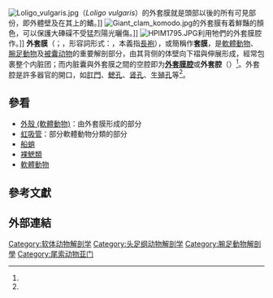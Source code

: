 {{otheruses}}
[[File:Loligo_vulgaris.jpg|thumb]]（''Loligo vulgaris''）的外套膜就是頭部以後的所有可見部份，即外體壁及在其上的鰭。]]
[[File:Giant_clam_komodo.jpg|thumb]]的外套膜有着鮮豔的顏色，可以保護大硨磲不受猛烈陽光曬傷。]]
[[File:HPIM1795.JPG|thumb]]利用牠們的外套膜腔作{{tsl|en|Aquatic locomotion#Jet Propulsion|水中推進|噴射推進}}。]]
'''外套膜'''（{{lang-en|Mantle}}；{{lang-la|Pallium}}，形容詞形式：{{lang|la|pallial}}，本義指[[托加|長袍]]），或簡稱作'''套膜'''，是[[軟體動物|軟體動物]]、[[腕足動物|腕足動物]]及[[被囊动物亚门|被囊动物]]的重要解剖部分，由其背侧的体壁向下褶與伸展形成，經常包裹整个内脏团；而内脏囊與外套膜之間的空腔即为'''[[#外套膜腔|外套膜腔]]'''或'''外套腔'''（{{lang|en|Mantle cavity}}）<ref name="ccc"/>。外套腔是許多器官的開口，如[[肛門|肛門]]、[[鰓孔|鰓孔]]、[[肾孔|肾孔]]、[[生殖孔|生殖孔]]等<ref name="Ruppert2004" />。
== 參看 ==
* [[外殼_(軟體動物)|外殼 (軟體動物)]]：由外套膜形成的部分
* [[虹吸管|虹吸管]]：部分軟體動物分類的部分
*[[船蛸|船蛸]]
*[[裸鰓類|裸鰓類]]
*[[軟體動物|軟體動物]]

== 參考文獻 ==
{{reflist |refs=
<ref name=ccc>{{cite web |url=http://www.blueanimalbio.com/ruantidongwu/index.htm |dead-url=yes |archive-url=https://web.archive.org/web/20210128163057/http://www.blueanimalbio.com/ruantidongwu/index.htm |title=軟體動物（Mollusca） |work=[[藍色動物學|藍色動物學]] |access-date=2017-05-09 |archive-date=2021-01-28 |language=zh-hans }}</ref>
<ref name="Handbook">{{Cite book
 |last=Hayward |first=PJ
 |year=1996
 |title=Handbook of the Marine Fauna of North-West Europe
 |publisher=Oxford University Press
 |isbn=0-19-854055-8 |pages=484–628 |language=en }}</ref>
<ref name="Ruppert2004">{{Cite book
 |last1=Ruppert|first1=E.E.
 |last2=Fox |first2=R.S.
 |last3=Barnes |first3=R.D.
 |year=2004 
 |title=Invertebrate Zoology |url=https://archive.org/details/isbn_9780030259821|edition=7
 |publisher=Brooks / Cole | isbn=0-03-025982-7
 |pages=[https://archive.org/details/isbn_9780030259821/page/284 284]–291
 |language=en }}</ref>
}}

== 外部連結 ==
{{Gastropod anatomy}}

[[Category:软体动物解剖学|Category:软体动物解剖学]]
[[Category:头足纲动物解剖学|Category:头足纲动物解剖学]]
[[Category:腕足動物解剖學|Category:腕足動物解剖學]]
[[Category:尾索动物亚门|Category:尾索动物亚门]]